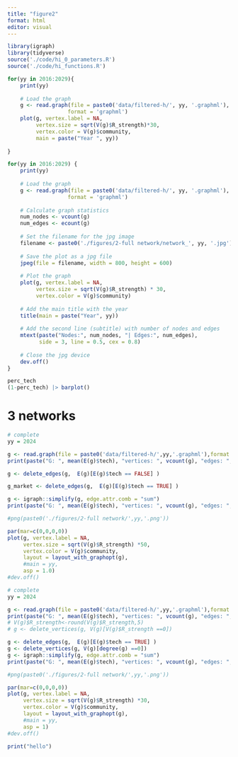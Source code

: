 ```yaml
---
title: "figure2"
format: html
editor: visual
---
```


```r
library(igraph)
library(tidyverse)
source('./code/hi_0_parameters.R')
source('./code/hi_functions.R')

```

```r

for(yy in 2016:2029){
    print(yy)
    
    # Load the graph
    g <- read.graph(file = paste0('data/filtered-h/', yy, '.graphml'),
                   format = 'graphml')
    plot(g, vertex.label = NA, 
         vertex.size = sqrt(V(g)$R_strength)*30, 
         vertex.color = V(g)$community, 
         main = paste("Year ", yy))
    
}

```

```r
for(yy in 2016:2029) {
    print(yy)
    
    # Load the graph
    g <- read.graph(file = paste0('data/filtered-h/', yy, '.graphml'),
                   format = 'graphml')
    
    # Calculate graph statistics
    num_nodes <- vcount(g)
    num_edges <- ecount(g)
    
    # Set the filename for the jpg image
    filename <- paste0('./figures/2-full network/network_', yy, '.jpg')
    
    # Save the plot as a jpg file
    jpeg(file = filename, width = 800, height = 600)
    
    # Plot the graph
    plot(g, vertex.label = NA, 
         vertex.size = sqrt(V(g)$R_strength) * 30, 
         vertex.color = V(g)$community)
    
    # Add the main title with the year
    title(main = paste("Year", yy))
    
    # Add the second line (subtitle) with number of nodes and edges
    mtext(paste("Nodes:", num_nodes, "| Edges:", num_edges),
          side = 3, line = 0.5, cex = 0.8)
    
    # Close the jpg device
    dev.off()
}


```

```r
perc_tech 
(1-perc_tech) |> barplot()
```

# 3 networks

```r
# complete
yy = 2024

g <- read.graph(file = paste0('data/filtered-h/',yy,'.graphml'),format = 'graphml') 
print(paste("G: ", mean(E(g)$tech), "vertices: ", vcount(g), "edges: ", ecount(g)))

g <- delete_edges(g,  E(g)[E(g)$tech == FALSE] )

g_market <- delete_edges(g,  E(g)[E(g)$tech == TRUE] )

g <- igraph::simplify(g, edge.attr.comb = "sum")
print(paste("G: ", mean(E(g)$tech), "vertices: ", vcount(g), "edges: ", ecount(g)))

#png(paste0('./figures/2-full network/',yy,'.png'))

par(mar=c(0,0,0,0))
plot(g, vertex.label = NA, 
     vertex.size = sqrt(V(g)$R_strength) *50,
     vertex.color = V(g)$community,
     layout = layout_with_graphopt(g), 
     #main = yy, 
     asp = 1.0)
#dev.off()

```

```r
# complete
yy = 2024

g <- read.graph(file = paste0('data/filtered-h/',yy,'.graphml'),format = 'graphml') 
print(paste("G: ", mean(E(g)$tech), "vertices: ", vcount(g), "edges: ", ecount(g)))
# V(g)$R_strength<-round(V(g)$R_strength,5)
# g <- delete_vertices(g, V(g)[V(g)$R_strength ==0])

g <- delete_edges(g,  E(g)[E(g)$tech == TRUE] )
g <- delete_vertices(g, V(g)[degree(g) ==0]) 
g <- igraph::simplify(g, edge.attr.comb = "sum")
print(paste("G: ", mean(E(g)$tech), "vertices: ", vcount(g), "edges: ", ecount(g)))

#png(paste0('./figures/2-full network/',yy,'.png'))

par(mar=c(0,0,0,0))
plot(g, vertex.label = NA, 
     vertex.size = sqrt(V(g)$R_strength) *30,
     vertex.color = V(g)$community,
     layout = layout_with_graphopt(g), 
     #main = yy, 
     asp = 1)
#dev.off()

```

```r
print("hello")
```
